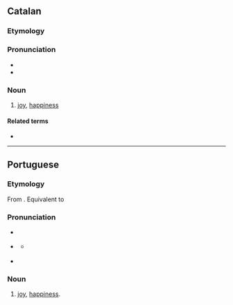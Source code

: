 {{also|Alegria|alegría}}
==Catalan==

===Etymology===
{{af|ca|alegre|-ia}}

===Pronunciation===
* {{ca-IPA}}
* {{rhymes|ca|ia}}

===Noun===
{{ca-noun|f}}

# {{lb|ca|usually|uncountable}} [[joy]], [[happiness]]

====Related terms====
* {{l|ca|alegrar}}

----

==Portuguese==

===Etymology===
From {{etyl|roa-opt|pt}} {{m|roa-opt|alegria}}. Equivalent to {{suffix|pt|alegre|ia|gloss1=happy}}

===Pronunciation===
* {{a|PT}} {{IPA|pt|/ɐ.lɨ.ˈɣɾi.ɐ/}}
* {{a|Brazil}} {{IPA|pt|/a.le.ˈɡɾi.ɐ/}}
** {{a|Northeast Brazil}} {{IPA|pt|/a.le.ˈɡɾi.ɐ/|/a.li.ˈɡɾi.ɐ/}}
* {{hyphenation|pt|a|le|gri|a}}

===Noun===
{{pt-noun|f}}

# [[joy]], [[happiness]].